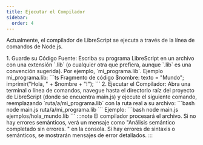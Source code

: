 ```yaml
---
title: Ejecutar el Compilador
sidebar:
  order: 4
---
```



Actualmente, el compilador de LibreScript se ejecuta a través de la línea de comandos de Node.js.

<Steps>
  1. Guarde su Código Fuente: Escriba su programa LibreScript en un archivo con una extensión `.lib` (o cualquier otra que prefiera, aunque `.lib` es una convención sugerida). Por ejemplo, `mi_programa.lib`.
      Ejemplo mi_programa.lib:
      ```ts
      Fragmento de código
      $nombre: texto = "Mundo";
      imprimir("Hola, " + $nombre + "!");
      ```
  2. Ejecutar el Compilador: Abra una terminal o línea de comandos, navegue hasta el directorio raíz del proyecto de LibreScript (donde se encuentra main.js) y ejecute el siguiente comando, reemplazando `ruta/a/mi_programa.lib` con la ruta real a su archivo:
      ```bash
      node main.js ruta/a/mi_programa.lib
      ```
      Ejemplo:
      ```bash
      node main.js ejemplos/hola_mundo.lib
      ```
      :::note
      El compilador procesará el archivo. Si no hay errores semánticos, verá un mensaje como "Análisis semántico completado sin errores. " en la consola. Si hay errores de sintaxis o semánticos, se mostrarán mensajes de error detallados.
      :::
</Steps>